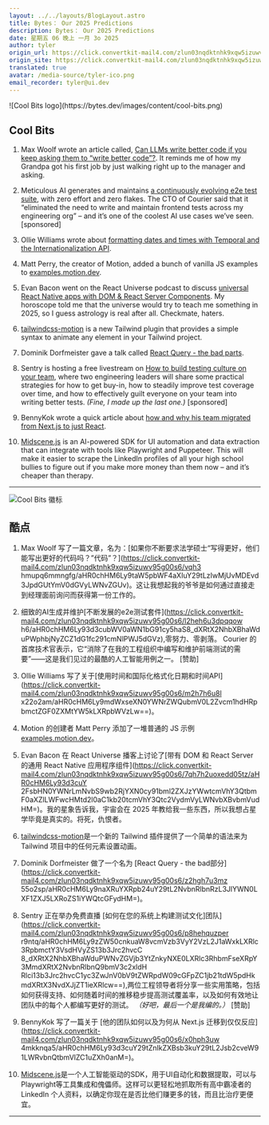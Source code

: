 ```yaml
---
layout: ../../layouts/BlogLayout.astro
title: Bytes： Our 2025 Predictions
description: Bytes： Our 2025 Predictions
date: 星期五 06 晚上 一月 3o 2025
author: tyler
origin_url: https://click.convertkit-mail4.com/zlun03nqdktnhk9xqw5izuwv95g00s6/9qhzhdupe844gxi9/aHR0cHM6Ly9ieXRlcy5kZXYvYXJjaGl2ZXMvMzU2
origin_site: https://click.convertkit-mail4.com/zlun03nqdktnhk9xqw5izuwv95g00s6/9qhzhdupe844gxi9/aHR0cHM6Ly9ieXRlcy5kZXYvYXJjaGl2ZXMvMzU2
translated: true
avatar: /media-source/tyler-ico.png
email_recorder: tyler@ui.dev
---
```



<Reference client:only="react" title="Bytes： Our 2025 Predictions" url="https://click.convertkit-mail4.com/zlun03nqdktnhk9xqw5izuwv95g00s6/9qhzhdupe844gxi9/aHR0cHM6Ly9ieXRlcy5kZXYvYXJjaGl2ZXMvMzU2" />

<Detail client:only="react">
	![Cool Bits logo](https://bytes.dev/images/content/cool-bits.png)

## Cool Bits

1.  Max Woolf wrote an article called, [Can LLMs write better code if you keep asking them to “write better code”?](https://click.convertkit-mail4.com/zlun03nqdktnhk9xqw5izuwv95g00s6/vqh3hmupq6mmngfg/aHR0cHM6Ly9taW5pbWF4aXIuY29tLzIwMjUvMDEvd3JpdGUtYmV0dGVyLWNvZGUv). It reminds me of how my Grandpa got his first job by just walking right up to the manager and asking.
    
2.  Meticulous AI generates and maintains [a continuously evolving e2e test suite](https://click.convertkit-mail4.com/zlun03nqdktnhk9xqw5izuwv95g00s6/l2heh6u3dpqqowh6/aHR0cHM6Ly93d3cubWV0aWN1bG91cy5haS8_dXRtX2NhbXBhaWduPWphbjNyZCZ1dG1fc291cmNlPWJ5dGVz), with zero effort and zero flakes. The CTO of Courier said that it “eliminated the need to write and maintain frontend tests across my engineering org” – and it’s one of the coolest AI use cases we’ve seen. \[sponsored\]
    
3.  Ollie Williams wrote about [formatting dates and times with Temporal and the Internationalization API](https://click.convertkit-mail4.com/zlun03nqdktnhk9xqw5izuwv95g00s6/m2h7h6u8lx22o2am/aHR0cHM6Ly9mdWxseXN0YWNrZWQubmV0L2Zvcm1hdHRpbmctZGF0ZXMtYW5kLXRpbWVzLw==).
    
4.  Matt Perry, the creator of Motion, added a bunch of vanilla JS examples to [examples.motion.dev](https://click.convertkit-mail4.com/zlun03nqdktnhk9xqw5izuwv95g00s6/e0hph0u0dzmmkvh8/aHR0cHM6Ly9leGFtcGxlcy5tb3Rpb24uZGV2Lw==).
    
5.  Evan Bacon went on the React Universe podcast to discuss [universal React Native apps with DOM & React Server Components](https://click.convertkit-mail4.com/zlun03nqdktnhk9xqw5izuwv95g00s6/7qh7h2uoxedd05tz/aHR0cHM6Ly93d3cuY2FsbHN0YWNrLmNvbS9wb2RjYXN0cy91bml2ZXJzYWwtcmVhY3QtbmF0aXZlLWFwcHMtd2l0aC1kb20tcmVhY3Qtc2VydmVyLWNvbXBvbmVudHM=). My horoscope told me that the universe would try to teach me something in 2025, so I guess astrology is real after all. Checkmate, haters.
    
6.  [tailwindcss-motion](https://click.convertkit-mail4.com/zlun03nqdktnhk9xqw5izuwv95g00s6/owhkhwur0exx4vcv/aHR0cHM6Ly9naXRodWIuY29tL3JvbWJvSFEvdGFpbHdpbmRjc3MtbW90aW9u) is a new Tailwind plugin that provides a simple syntax to animate any element in your Tailwind project.
    
7.  Dominik Dorfmeister gave a talk called [React Query - the bad parts](https://click.convertkit-mail4.com/zlun03nqdktnhk9xqw5izuwv95g00s6/z2hgh7u3mz55o2sp/aHR0cHM6Ly9naXRuYXRpb24uY29tL2NvbnRlbnRzL3JlYWN0LXF1ZXJ5LXRoZS1iYWQtcGFydHM=).
    
8.  Sentry is hosting a free livestream on [How to build testing culture on your team](https://click.convertkit-mail4.com/zlun03nqdktnhk9xqw5izuwv95g00s6/p8hehquzperr9ntq/aHR0cHM6Ly9zZW50cnkuaW8vcmVzb3VyY2VzL2J1aWxkLXRlc3RpbmctY3VsdHVyZS13b3Jrc2hvcC8_dXRtX2NhbXBhaWduPWNvZGVjb3YtZnkyNXE0LXRlc3RhbmFseXRpY3MmdXRtX2NvbnRlbnQ9bmV3c2xldHRlci13b3Jrc2hvcC1yc3ZwJnV0bV9tZWRpdW09cGFpZC1jb21tdW5pdHkmdXRtX3NvdXJjZT1ieXRlcw==), where two engineering leaders will share some practical strategies for how to get buy-in, how to steadily improve test coverage over time, and how to effectively guilt everyone on your team into writing better tests. _(Fine, I made up the last one.)_ \[sponsored\]
    
9.  BennyKok wrote a quick article about [how and why his team migrated from Next.js to just React](https://click.convertkit-mail4.com/zlun03nqdktnhk9xqw5izuwv95g00s6/x0hph3uw4mkknqa5/aHR0cHM6Ly93d3cuY29tZnlkZXBsb3kuY29tL2Jsb2cveW91LWRvbnQtbmVlZC1uZXh0anM=).
    
10.  [Midscene.js](https://click.convertkit-mail4.com/zlun03nqdktnhk9xqw5izuwv95g00s6/6qhehou734xxp3ao/aHR0cHM6Ly9taWRzY2VuZWpzLmNvbS8=) is an AI-powered SDK for UI automation and data extraction that can integrate with tools like Playwright and Puppeteer. This will make it easier to scrape the LinkedIn profiles of all your high school bullies to figure out if you make more money than them now – and it’s cheaper than therapy.
    

* * *


</Detail>

![Cool Bits 徽标](https://bytes.dev/images/content/cool-bits.png)

## 酷点

1. Max Woolf 写了一篇文章，名为：\[如果你不断要求法学硕士“写得更好，他们能写出更好的代码吗？”代码”？]\(https://click.convertkit-mail4.com/zlun03nqdktnhk9xqw5izuwv95g00s6/vqh3 hmupq6mmngfg/aHR0chHM6Ly9taW5pbWF4aXIuY29tLzIwMjUvMDEvd3JpdGUtYmV0dGVyLWNvZGUv)。这让我想起我的爷爷是如何通过直接走到经理面前询问而获得第一份工作的。

2. 细致的AI生成并维护\[不断发展的e2e测试套件]\(https://click.convertkit-mail4.com/zlun03nqdktnhk9xqw5izuwv95g00s6/l2heh6u3dpqqow h6/aHR0chHM6Ly93d3cubWV0aWN1bG91cy5haS8\_dXRtX2NhbXBhaWduPWphbjNyZCZ1dG1fc291cmNlPWJ5dGVz),零努力、零剥落。 Courier 的首席技术官表示，它“消除了在我的工程组织中编写和维护前端测试的需要”——这是我们见过的最酷的人工智能用例之一。 \[赞助]

3. Ollie Williams 写了关于\[使用时间和国际化格式化日期和时间API]\(https://click.convertkit-mail4.com/zlun03nqdktnhk9xqw5izuwv95g00s6/m2h7h6u8l x22o2am/aHR0cHM6Ly9mdWxseXN0YWNrZWQubmV0L2Zvcm1hdHRpbmctZGF0ZXMtYW5kLXRpbWVzLw==)。

4. Motion 的创建者 Matt Perry 添加了一堆普通的 JS 示例[examples.motion.dev](https://click.convertkit-mail4.com/zlun03nqdktnhk9xqw5izuwv95g00s6/e0hph0u0dzmmkvh8/aHR0cHM6Ly9leGFtcGxlcy5tb3Rpb24uZGV2Lw==)。

5. Evan Bacon 在 React Universe 播客上讨论了\[带有 DOM 和 React Server 的通用 React Native 应用程序组件]\(https://click.convertkit-mail4.com/zlun03nqdktnhk9xqw5izuwv95g00s6/7qh7h2uoxedd05tz/aHR0cHM6Ly93d3cuY 2FsbHN0YWNrLmNvbS9wb2RjYXN0cy91bml2ZXJzYWwtcmVhY3QtbmF0aXZlLWFwcHMtd2l0aC1kb20tcmVhY3Qtc2VydmVyLWNvbXBvbmVudHM=)。我的星象告诉我，宇宙会在 2025 年教给我一些东西，所以我想占星学毕竟是真实的。将死，仇恨者。

6. [tailwindcss-motion](https://click.convertkit-mail4.com/zlun03nqdktnhk9xqw5izuwv95g00s6/owkhwur0exx4vcv/aHR0cHM6Ly9naXRodWIuY29tL3JvbWJvSFEvdGFpbHdpbmRjc3MtbW90aW9u)是一个新的 Tailwind 插件提供了一个简单的语法来为 Tailwind 项目中的任何元素设置动画。

7. Dominik Dorfmeister 做了一个名为 \[React Query - the bad部分]\(https://click.convertkit-mail4.com/zlun03nqdktnhk9xqw5izuwv95g00s6/z2hgh7u3mz 55o2sp/aHR0cHM6Ly9naXRuYXRpb24uY29tL2NvbnRlbnRzL3JlYWN0LXF1ZXJ5LXRoZS1iYWQtcGFydHM=)。

8. Sentry 正在举办免费直播 \[如何在您的系统上构建测试文化]团队]\(https://click.convertkit-mail4.com/zlun03nqdktnhk9xqw5izuwv95g00s6/p8hehquzper r9ntq/aHR0chHM6Ly9zZW50cnkuaW8vcmVzb3VyY2VzL2J1aWxkLXRlc3RpbmctY3VsdHVyZS13b3Jrc2hvcC 8\_dXRtX2NhbXBhaWduPWNvZGVjb3YtZnkyNXE0LXRlc3RhbmFseXRpY3MmdXRtX2NvbnRlbnQ9bmV3c2xldH Rlci13b3Jrc2hvcC1yc3ZwJnV0bV9tZWRpdW09cGFpZC1jb21tdW5pdHkmdXRtX3NvdXJjZT1ieXRlcw==),两位工程领导者将分享一些实用策略，包括如何获得支持、如何随着时间的推移稳步提高测试覆盖率，以及如何有效地让团队中的每个人都编写更好的测试。 *（好吧，最后一个是我编的。）* \[赞助]

9. BennyKok 写了一篇关于 \[他的团队如何以及为何从 Next.js 迁移到仅仅反应]\(https://click.convertkit-mail4.com/zlun03nqdktnhk9xqw5izuwv95g00s6/x0hph3uw 4mkknqa5/aHR0chHM6Ly93d3cuY29tZnlkZXBsb3kuY29tL2Jsb2cveW91LWRvbnQtbmVlZC1uZXh0anM=)。

10. [Midscene.js](https://click.convertkit-mail4.com/zlun03nqdktnhk9xqw5izuwv95g00s6/6qhehou734xxp3ao/aHR0cHM6Ly9taWRzY2VuZWpzLmNvbS8=)是一个人工智能驱动的SDK，用于UI自动化和数据提取，可以与Playwright等工具集成和傀儡师。这样可以更轻松地抓取所有高中霸凌者的 LinkedIn 个人资料，以确定你现在是否比他们赚更多的钱，而且比治疗更便宜。

***


